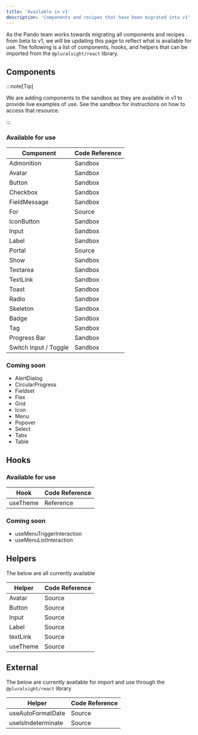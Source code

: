 ```yaml
---
title: 'Available in v1'
description: 'Components and recipes that have been migrated into v1'
---
```



As the Pando team works towards migrating all components and recipes from beta to v1, we will be updating this page to reflect what is available for use.
The following is a list of components, hooks, and helpers that can be imported from the `@pluralsight/react` library.

## Components

:::note[Tip]

We are adding components to the sandbox as they are available in v1 to provide live examples of use. <TextLink href='https://github.com/pluralsight/pando/tree/main/sandbox'>See the sandbox</TextLink> for instructions on how to access that resource.

:::

### Available for use

<table>
  <thead>
    <tr>
      <th>Component</th>
      <th>Code Reference</th>
    </tr>
  </thead>
  <tbody>
    <tr>
      <td>Admonition</td>
      <td>
        <TextLink href="https://github.com/pluralsight/pando/blob/main/sandbox/app/react/admonition/page.tsx">Sandbox</TextLink>
      </td>
    </tr>
    <tr>
      <td>Avatar</td>
      <td>
        <TextLink href="https://github.com/pluralsight/pando/blob/main/sandbox/app/react/avatar/page.tsx">Sandbox</TextLink>
      </td>
    </tr>
    <tr>
      <td>Button</td>
      <td>
        <TextLink href="https://github.com/pluralsight/pando/blob/main/sandbox/app/react/button/page.tsx">Sandbox</TextLink>
      </td>
    </tr>
    <tr>
      <td>Checkbox</td>
      <td>
        <TextLink href="https://github.com/pluralsight/pando/blob/main/sandbox/app/react/checkbox/page.tsx">Sandbox</TextLink>
      </td>
    </tr>
    <tr>
      <td>FieldMessage</td>
      <td>
        <TextLink href="https://github.com/pluralsight/pando/blob/main/sandbox/app/react/field-message/page.tsx">Sandbox</TextLink>
      </td>
    </tr>
    <tr>
      <td>For</td>
      <td>
        <TextLink href="https://github.com/pluralsight/pando/blob/main/packages/react/src/components/For.tsx">Source</TextLink>
      </td>
    </tr>
    <tr>
      <td>IconButton</td>
      <td>
        <TextLink href="https://github.com/pluralsight/pando/blob/main/sandbox/app/react/icon-button/page.tsx">Sandbox</TextLink>
      </td>
    </tr>
    <tr>
      <td>Input</td>
      <td>
        <TextLink href="https://github.com/pluralsight/pando/blob/main/sandbox/app/react/input/page.tsx">Sandbox</TextLink>
      </td>
    </tr>
    <tr>
      <td>Label</td>
      <td>
        <TextLink href="https://github.com/pluralsight/pando/blob/main/sandbox/app/react/label/page.tsx">Sandbox</TextLink>
      </td>
    </tr>
    <tr>
      <td>Portal</td>
      <td>
        <TextLink href="https://github.com/pluralsight/pando/blob/main/packages/react/src/components/Portal.tsx">Source</TextLink>
      </td>
    </tr>
    <tr>
      <td>Show</td>
      <td>
        <TextLink href="https://github.com/pluralsight/pando/blob/main/packages/react/src/components/Show.tsx">Sandbox</TextLink>
      </td>
    </tr>
    <tr>
      <td>Textarea</td>
      <td>
        <TextLink href="https://github.com/pluralsight/pando/blob/main/sandbox/app/react/avatar/page.tsx">Sandbox</TextLink>
      </td>
    </tr>
    <tr>
      <td>TextLink</td>
      <td>
        <TextLink href="https://github.com/pluralsight/pando/blob/main/sandbox/app/react/text-link/page.tsx">Sandbox</TextLink>
      </td>
    </tr>
    <tr>
      <td>Toast</td>
      <td>
        <TextLink href="https://github.com/pluralsight/pando/blob/main/sandbox/app/react/toast/page.tsx">Sandbox</TextLink>
      </td>
    </tr>
    <tr>
      <td>Radio</td>
      <td>
        <TextLink href="https://github.com/pluralsight/pando/blob/main/sandbox/app/react/radio/page.tsx">Sandbox</TextLink>
      </td>
    </tr>
    <tr>
      <td>Skeleton</td>
      <td>
        <TextLink href="https://github.com/pluralsight/pando/blob/main/sandbox/app/react/skeleton/page.tsx">Sandbox</TextLink>
      </td>
    </tr>
    <tr>
      <td>Badge</td>
      <td>
        <TextLink href="https://github.com/pluralsight/pando/blob/main/sandbox/app/react/badge/page.tsx">Sandbox</TextLink>
      </td>
    </tr>
    <tr>
      <td>Tag</td>
      <td>
        <TextLink href="https://github.com/pluralsight/pando/blob/main/sandbox/app/react/tag/page.tsx">Sandbox</TextLink>
      </td>
    </tr>
    <tr>
      <td>Progress Bar</td>
      <td>
        <TextLink href="https://github.com/pluralsight/pando/blob/main/sandbox/app/react/progress-bar/page.tsx">Sandbox</TextLink>
      </td>
    </tr>
    <tr>
      <td>Switch Input / Toggle</td>
      <td>
        <TextLink href="https://github.com/pluralsight/pando/blob/main/sandbox/app/react/switch-input/page.tsx">Sandbox</TextLink>
      </td>
    </tr>
  </tbody>
</table>

### Coming soon

<ul class={css({ listStyleType: 'disc' })}>
  <li>AlertDialog</li>
  <li>CircularProgress</li>
  <li>Fieldset</li>
  <li>Flex</li>
  <li>Grid</li>
  <li>Icon</li>
  <li>Menu</li>
  <li>Popover</li>
  <li>Select</li>
  <li>Tabs</li>
  <li>Table</li>
</ul>

## Hooks

### Available for use

<table>
  <thead>
    <tr>
      <th>Hook</th>
      <th>Code Reference</th>
    </tr>
  </thead>
  <tbody>
    <td>useTheme</td>
    <td>
      <TextLink href="/reference/hooks/use-theme">Reference</TextLink>
    </td>
  </tbody>
</table>

### Coming soon

<ul class={css({ listStyleType: 'disc' })}>
  <li>useMenuTriggerInteraction</li>
  <li>useMenuListInteraction</li>
</ul>

## Helpers

The below are all currently available

<table>
  <thead>
    <tr>
      <th>Helper</th>
      <th>Code Reference</th>
    </tr>
  </thead>
  <tbody>
    <tr>
      <td>Avatar</td>
      <td>
        <TextLink href="https://github.com/pluralsight/pando/blob/main/packages/react/src/helpers/avatar.helpers.ts">Source</TextLink>
      </td>
    </tr>
    <tr>
      <td>Button</td>
      <td>
        <TextLink href="https://github.com/pluralsight/pando/blob/main/packages/react/src/helpers/button.helpers.ts">Source</TextLink>
      </td>
    </tr>
    <tr>
      <td>Input</td>
      <td>
        <TextLink href="https://github.com/pluralsight/pando/blob/main/packages/react/src/helpers/input.helpers.ts">Source</TextLink>
      </td>
    </tr>
    <tr>
      <td>Label</td>
      <td>
        <TextLink href="https://github.com/pluralsight/pando/blob/main/packages/react/src/helpers/label.helpers.ts">Source</TextLink>
      </td>
    </tr>
    <tr>
      <td>textLink</td>
      <td>
        <TextLink href="https://github.com/pluralsight/pando/blob/main/packages/react/src/helpers/textLink.helpers.ts">Source</TextLink>
      </td>
    </tr>
    <tr>
      <td>useTheme</td>
      <td>
        <TextLink href="https://github.com/pluralsight/pando/blob/main/packages/react/src/hooks/helpers/themeHelpers.ts">Source</TextLink>
      </td>
    </tr>
  </tbody>
</table>

## External

The below are currently available for import and use through the `@pluralsight/react` library

<table>
  <thead>
    <tr>
      <th>Helper</th>
      <th>Code Reference</th>
    </tr>
  </thead>
  <tbody>
    <tr>
      <td>useAutoFormatDate</td>
      <td>
        <TextLink href="https://github.com/pluralsight/pando/blob/main/packages/react-utils/src/hooks/useAutoFormatDate.ts">Source</TextLink>
      </td>
    </tr>
    <tr>
      <td>useIsIndeterminate</td>
      <td>
        <TextLink href="https://github.com/pluralsight/pando/blob/main/packages/react-utils/src/hooks/useIsIndeterminate.ts">Source</TextLink>
      </td>
    </tr>
  </tbody>
</table>
